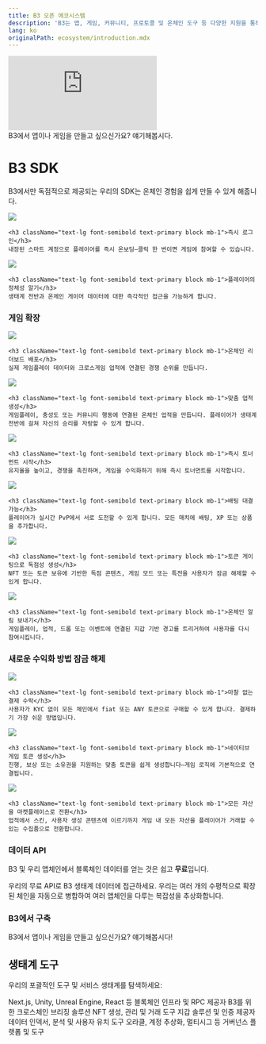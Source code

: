 ```yaml
---
title: B3 오픈 에코시스템
description: 'B3는 앱, 게임, 커뮤니티, 프로토콜 및 온체인 도구 등 다양한 지원을 통해 개방된 생태계를 유지하는 데 전념하고 있습니다.'
lang: ko
originalPath: ecosystem/introduction.mdx
---
```

<iframe
   className="w-full aspect-video rounded-xl"
    src="https://customer-gg6qs7nm5ue94t64.cloudflarestream.com/7f05a196458c0418ccd64ff859622531/iframe?muted=true&loop=true&autoplay=true&poster=https%3A%2F%2Fcustomer-gg6qs7nm5ue94t64.cloudflarestream.com%2F7f05a196458c0418ccd64ff859622531%2Fthumbnails%2Fthumbnail.jpg%3Ftime%3D%26height%3D600"
    title="B3 Open Ecosystem"
    frameBorder="0"
  allow="accelerometer; autoplay; clipboard-write; encrypted-media; gyroscope; picture-in-picture"
  allowFullScreen
  ></iframe>

  <br />

<Card title="연락하기" icon="handshake" href="https://b3builders.typeform.com/bsmntdevelopers" horizontal>
  B3에서 앱이나 게임을 만들고 싶으신가요? 얘기해봅시다.
</Card>

# B3 SDK
B3에서만 독점적으로 제공되는 우리의 SDK는 온체인 경험을 쉽게 만들 수 있게 해줍니다.

<CardGroup cols={2}>
  <Card href="/sdk/global-account/authentication">
    <img src="/images/login-banner.jpg" className="w-full h-48 object-cover rounded-xl mb-4" />
    
    <h3 className="text-lg font-semibold text-primary block mb-1">즉시 로그인</h3>
    내장된 스마트 계정으로 플레이어를 즉시 온보딩—클릭 한 번이면 게임에 참여할 수 있습니다.
  </Card>
  
  <Card href="/sdk/global-account/introduction">
    <img src="/images/profiles-banner.jpg" className="w-full h-48 object-cover rounded-xl mb-4" />
    
    <h3 className="text-lg font-semibold text-primary block mb-1">플레이어의 정체성 알기</h3>
    생태계 전반과 온체인 게이머 데이터에 대한 즉각적인 접근을 가능하게 합니다.
  </Card>
</CardGroup>

### 게임 확장

<CardGroup cols={2}>
  <Card href="/basement/introduction">
    <img src="/images/leaderboards-banner.jpg" className="w-full h-48 object-cover rounded-xl mb-4" />
    
    <h3 className="text-lg font-semibold text-primary block mb-1">온체인 리더보드 배포</h3>
    실제 게임플레이 데이터와 크로스게임 업적에 연결된 경쟁 순위를 만듭니다.
  </Card>
  
  <Card href="/basement/introduction">
    <img src="/images/achievements-banner.jpg" className="w-full h-48 object-cover rounded-xl mb-4" />
    
    <h3 className="text-lg font-semibold text-primary block mb-1">맞춤 업적 생성</h3>
    게임플레이, 충성도 또는 커뮤니티 행동에 연결된 온체인 업적을 만듭니다. 플레이어가 생태계 전반에 걸쳐 자신의 승리를 자랑할 수 있게 합니다.
  </Card>
  
  <Card href="/basement/introduction">
    <img src="/images/tournaments-banner.jpg" className="w-full h-48 object-cover rounded-xl mb-4" />
    
    <h3 className="text-lg font-semibold text-primary block mb-1">즉시 토너먼트 시작</h3>
    유지율을 높이고, 경쟁을 촉진하며, 게임을 수익화하기 위해 즉시 토너먼트를 시작합니다.
  </Card>
  
  <Card href="/basement/introduction">
    <img src="/images/versus-banner.jpg" className="w-full h-48 object-cover rounded-xl mb-4" />
    
    <h3 className="text-lg font-semibold text-primary block mb-1">배팅 대결 가능</h3>
    플레이어가 실시간 PvP에서 서로 도전할 수 있게 합니다. 모든 매치에 배팅, XP 또는 상품을 추가합니다.
  </Card>
  
  <Card href="/sdk/global-account/permissions">
    <img src="/images/unlock-banner.jpg" className="w-full h-48 object-cover rounded-xl mb-4" />
    
    <h3 className="text-lg font-semibold text-primary block mb-1">토큰 게이팅으로 독점성 생성</h3>
    NFT 또는 토큰 보유에 기반한 독점 콘텐츠, 게임 모드 또는 특전을 사용자가 잠금 해제할 수 있게 합니다.
  </Card>
  
  <Card href="/ecosystem/introduction">
    <img src="/images/notifications-banner.jpg" className="w-full h-48 object-cover rounded-xl mb-4" />
    
    <h3 className="text-lg font-semibold text-primary block mb-1">온체인 알림 보내기</h3>
    게임플레이, 업적, 드롭 또는 이벤트에 연결된 지갑 기반 경고를 트리거하여 사용자를 다시 참여시킵니다.
  </Card>
</CardGroup>

### 새로운 수익화 방법 잠금 해제

<CardGroup cols={2}>
  <Card href="/anyspend/introduction">
    <img src="/images/anyspend-example-banner.jpg" className="w-full h-48 object-cover rounded-xl mb-4" />
    
    <h3 className="text-lg font-semibold text-primary block mb-1">마찰 없는 결제 수락</h3>
    사용자가 KYC 없이 모든 체인에서 fiat 또는 ANY 토큰으로 구매할 수 있게 합니다. 결제하기 가장 쉬운 방법입니다.
  </Card>
  
  <Card href="/createkit/introduction">
    <img src="/images/claim-banner.jpg" className="w-full h-48 object-cover rounded-xl mb-4" />
    
    <h3 className="text-lg font-semibold text-primary block mb-1">네이티브 게임 토큰 생성</h3>
    진행, 보상 또는 소유권을 지원하는 맞춤 토큰을 쉽게 생성합니다—게임 로직에 기본적으로 연결됩니다.
  </Card>
  
  <Card href="/createkit/introduction">
    <img src="/images/marketplace-banner.jpg" className="w-full h-48 object-cover rounded-xl mb-4" />
    
    <h3 className="text-lg font-semibold text-primary block mb-1">모든 자산을 마켓플레이스로 전환</h3>
    업적에서 스킨, 사용자 생성 콘텐츠에 이르기까지 게임 내 모든 자산을 플레이어가 거래할 수 있는 수집품으로 전환합니다.
  </Card>
</CardGroup>

### 데이터 API
B3 및 우리 앱체인에서 블록체인 데이터를 얻는 것은 쉽고 **무료**입니다.

<Card title="데이터 API" icon="database" href="/data/api-reference/introduction" horizontal arrow="true">
  우리의 무료 API로 B3 생태계 데이터에 접근하세요.
</Card>
<Tip>
  우리는 여러 개의 수평적으로 확장된 체인을 자동으로 병합하여 여러 앱체인을 다루는 복잡성을 추상화합니다.
</Tip>

### B3에서 구축

<Card title="연락하기" icon="handshake" href="https://b3builders.typeform.com/bsmntdevelopers" horizontal>
  B3에서 앱이나 게임을 만들고 싶으신가요? 얘기해봅시다!
</Card>

## 생태계 도구

우리의 포괄적인 도구 및 서비스 생태계를 탐색하세요:

<CardGroup cols={2}>
  <Card title="SDKs" icon="gamepad" href="/ecosystem/onchain-sdks">
    Next.js, Unity, Unreal Engine, React 등
  </Card>
  
  <Card title="노드 제공자" icon="server" href="/ecosystem/node-providers">
    블록체인 인프라 및 RPC 제공자
  </Card>
  
  <Card title="브리지" icon="link" href="/ecosystem/bridges">
    B3를 위한 크로스체인 브리징 솔루션
  </Card>
  
  <Card title="NFT 인프라" icon="gem" href="/ecosystem/nft-infrastructure">
    NFT 생성, 관리 및 거래 도구
  </Card>
  
  <Card title="지갑" icon="wallet" href="/ecosystem/wallets">
    지갑 솔루션 및 인증 제공자
  </Card>
  
  <Card title="데이터 및 분석" icon="chart-bar" href="/ecosystem/data-analytics">
    데이터 인덱서, 분석 및 사용자 유치 도구
  </Card>
  
  <Card title="인프라" icon="wrench" href="/ecosystem/infrastructure">
    오라클, 계정 추상화, 멀티시그 등
  </Card>
  
  <Card title="거버넌스" icon="users" href="/ecosystem/governance">
    거버넌스 플랫폼 및 도구
  </Card>
</CardGroup>
